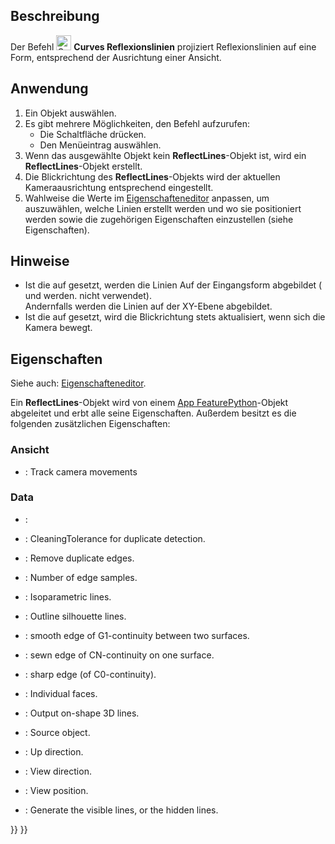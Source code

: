 <languages/>

{{Docnav/de
|[[Curves_CompressionSpring/de|Druckfeder]]
|[[Curves_MultiLoft/de|MultiLoft]]
|[[Curves_Workbench/de|Curves]]
|IconL=Curves_CompressionSpring.svg
|IconR=Curves_MultiLoft.svg
|IconC=Curves_workbench_icon.svg
}}

{{GuiCommand/de
|Name=Curves ReflectLines
|Name/de=Curves Reflexionslinien
|MenuLocation=Surfaces → Reflect Lines
|Workbenches=[[Curves_Workbench/de|Curves]]
}}

<span id="Description"></span>
==Beschreibung==

Der Befehl [[Image:Curves_ReflectLines.svg|24px]] '''Curves Reflexionslinien''' projiziert Reflexionslinien auf eine Form, entsprechend der Ausrichtung einer Ansicht.

<span id="Usage"></span>
==Anwendung==

# Ein Objekt auswählen.
# Es gibt mehrere Möglichkeiten, den Befehl aufzurufen:
#* Die Schaltfläche {{Button|[[Image:Curves_ReflectLines.svg|16px]] [[Curves_ReflectLines/de|Reflexionslinien]]}} drücken.
#* Den Menüeintrag {{MenuCommand| Oberflächen → [[Image:Curves_ReflectLines.svg|16px]] Reflexionslinien}} auswählen.
# Wenn das ausgewählte Objekt kein '''ReflectLines'''-Objekt ist, wird ein '''ReflectLines'''-Objekt erstellt.
# Die Blickrichtung des '''ReflectLines'''-Objekts wird der aktuellen Kameraausrichtung entsprechend eingestellt.
# Wahlweise die Werte im [[Property_editor/de|Eigenschafteneditor]] anpassen, um auszuwählen, welche Linien erstellt werden und wo sie positioniert werden sowie die zugehörigen Eigenschaften einzustellen (siehe Eigenschaften).

<span id="Notes"></span>
==Hinweise==

* Ist die {{PropertyData/de|On Shape}} auf {{True}} gesetzt, werden die Linien Auf der Eingangsform abgebildet ({{PropertyData/de|View Pos}} und {{PropertyData/de|Up Dir}} werden. nicht verwendet).<br>Andernfalls werden die Linien auf der XY-Ebene abgebildet.
* Ist die {{PropertyView/de|TrackCamera}} auf {{True}} gesetzt, wird die Blickrichtung stets aktualisiert, wenn sich die Kamera bewegt.

<span id="Properties"></span>
==Eigenschaften==

Siehe auch: [[Property_editor/de|Eigenschafteneditor]].

Ein '''ReflectLines'''-Objekt wird von einem [[App_FeaturePython/de|App FeaturePython]]-Objekt abgeleitet und erbt alle seine Eigenschaften. Außerdem besitzt es die folgenden zusätzlichen Eigenschaften:

<span id="View"></span>
===Ansicht===

{{TitleProperty|AutoView}}

* {{PropertyView|TrackCamera|Bool}}: Track camera movements

===Data===

* {{PropertyData|Proxy|PythonObject}}: 

{{TitleProperty|Cleaning Options}}

* {{PropertyData|Cleaning Tolerance|Quantity|Hidden}}: CleaningTolerance for duplicate detection.
* {{PropertyData|Remove Duplicates|Bool}}: Remove duplicate edges.
* {{PropertyData|Samples|Integer|Hidden}}: Number of edge samples.

{{TitleProperty|Edge Type}}

* {{PropertyData|Iso Line|Bool}}: Isoparametric lines.
* {{PropertyData|Out Line|Bool}}: Outline silhouette lines.
* {{PropertyData|Rg1 Line|Bool|}}: smooth edge of G1-continuity between two surfaces.
* {{PropertyData|RgN Line|Bool}}: sewn edge of CN-continuity on one surface.
* {{PropertyData|Sharp|Bool}}: sharp edge (of C0-continuity).

{{TitleProperty|Reflect Lines}}

* {{PropertyData|Indiv Faces|LinkSubList}}: Individual faces.
* {{PropertyData|On Shape|Bool}}: Output on-shape 3D lines.
* {{PropertyData|Source|Link}}: Source object.
* {{PropertyData|Up Dir|Vector|Hidden}}: Up direction.
* {{PropertyData|View Dir|Vector}}: View direction.
* {{PropertyData|View Pos|Vector|Hidden}}: View position.
* {{PropertyData|Visible|Bool}}: Generate the visible lines, or the hidden lines.


{{Docnav/de
|[[Curves_CompressionSpring/de|Druckfeder]]
|[[Curves_MultiLoft/de|MultiLoft]]
|[[Curves_Workbench/de|Curves]]
|IconL=Curves_CompressionSpring.svg
|IconR=Curves_MultiLoft.svg
|IconC=Curves_workbench_icon.svg
}}

{{Curves Tools navi{{#translation:}}}}
{{Userdocnavi{{#translation:}}}}